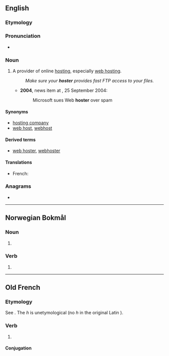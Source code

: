 ==English==

===Etymology===
{{suffix|en|host|er}}

===Pronunciation===
* {{rhymes|en|əʊstə(ɹ)|s=2}}

===Noun===
{{en-noun}}

# {{lb|en|computing|Internet|neologism}} A provider of online [[hosting]], especially [[web hosting]].
#: ''Make sure your '''hoster''' provides fast FTP access to your files.''
#* '''2004''', {{w|Reuters}} news item at ''{{w|CNet News}}'', 25 September 2004:<!-- http://news.cnet.com/2100-1030_3-5380485.html -->
#*: Microsoft sues Web '''hoster''' over spam

====Synonyms====
* [[hosting company]]
* [[web host]], [[webhost]]

====Derived terms====
* [[web hoster]], [[webhoster]]

====Translations====
{{trans-top|provider of online hosting}}
* French: {{t+|fr|hébergeur|m}}
{{trans-mid}}
{{trans-bottom}}

===Anagrams===
* {{anagrams|en|a=ehorst|Rothes|Stoehr|Tosher|hetros|others|re-shot|rehost|reshot|short e|shorte|shoter|throes|tosher}}

----

==Norwegian Bokmål==

===Noun===
{{head|nb|noun form|g=m}}

# {{inflection of|nb|hoste||indefinite|p}}

===Verb===
{{head|nb|verb form}}

# {{present tense of|nb|hoste}}

----

==Old French==

===Etymology===
See {{m|fro|oster}}. The ''h'' is unetymological (no ''h'' in the original Latin {{m|la|obstō}}).

===Verb===
{{head|fro|verb}}

# {{alternative form of|fro|oster}}

====Conjugation====
{{fro-conj-er}}